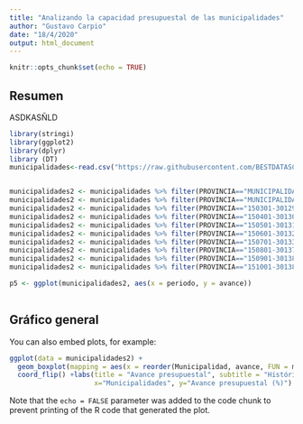 ```yaml
---
title: "Analizando la capacidad presupuestal de las municipalidades"
author: "Gustavo Carpio"
date: "18/4/2020"
output: html_document
---
```


```r
knitr::opts_chunk$set(echo = TRUE)
```

## Resumen

ASDKASÑLD

```r
library(stringi)
library(ggplot2)
library(dplyr)
library (DT)
municipalidades<-read.csv("https://raw.githubusercontent.com/BESTDATASCIENCE/manos-a-la-data/master/data/2020/2020-03-04/municipalidades.csv")


municipalidades2 <- municipalidades %>% filter(PROVINCIA=="MUNICIPALIDAD METROPOLITANA DE LIMA")
municipalidades2 <- municipalidades %>% filter(PROVINCIA=="MUNICIPALIDAD PROVINCIAL DE BARRANCA")
municipalidades2 <- municipalidades %>% filter(PROVINCIA=="150301-301299: MUNICIPALIDAD PROVINCIAL DE CAJATAMBO")
municipalidades2 <- municipalidades %>% filter(PROVINCIA=="150401-301304: MUNICIPALIDAD PROVINCIAL DE CANTA")
municipalidades2 <- municipalidades %>% filter(PROVINCIA=="150501-301311: MUNICIPALIDAD PROVINCIAL DE CAÑETE - SAN VICENTE DE CAÑETE")
municipalidades2 <- municipalidades %>% filter(PROVINCIA=="150601-301327: MUNICIPALIDAD PROVINCIAL DE HUARAL")
municipalidades2 <- municipalidades %>% filter(PROVINCIA=="150701-301339: MUNICIPALIDAD PROVINCIAL DE HUAROCHIRI - MATUCANA")
municipalidades2 <- municipalidades %>% filter(PROVINCIA=="150801-301371: MUNICIPALIDAD PROVINCIAL DE HUAURA")
municipalidades2 <- municipalidades %>% filter(PROVINCIA=="150901-301383: MUNICIPALIDAD PROVINCIAL DE OYON")
municipalidades2 <- municipalidades %>% filter(PROVINCIA=="151001-301389: MUNICIPALIDAD PROVINCIAL DE YAUYOS")

p5 <- ggplot(municipalidades2, aes(x = periodo, y = avance))
  
```

## Gráfico general

You can also embed plots, for example:

```r
ggplot(data = municipalidades2) +
  geom_boxplot(mapping = aes(x = reorder(Municipalidad, avance, FUN = median), y = avance)) +
  coord_flip() +labs(title = "Avance presupuestal", subtitle = "Histórico 2007-2019",caption = "Fuente: Consulta Amigable",
                     x="Municipalidades", y="Avance presupuestal (%)")


```

Note that the `echo = FALSE` parameter was added to the code chunk to prevent printing of the R code that generated the plot.
